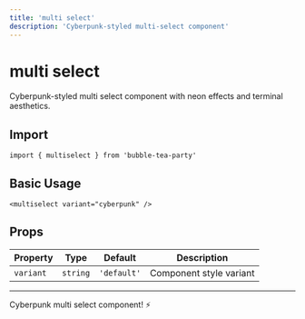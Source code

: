 ```yaml
---
title: 'multi select'
description: 'Cyberpunk-styled multi-select component'
---
```


# multi select

Cyberpunk-styled multi select component with neon effects and terminal aesthetics.

## Import

```svelte
import { multiselect } from 'bubble-tea-party'
```

## Basic Usage

```svelte
<multiselect variant="cyberpunk" />
```

## Props

| Property | Type | Default | Description |
|----------|------|---------|-------------|
| `variant` | `string` | `'default'` | Component style variant |

---

Cyberpunk multi select component! ⚡
